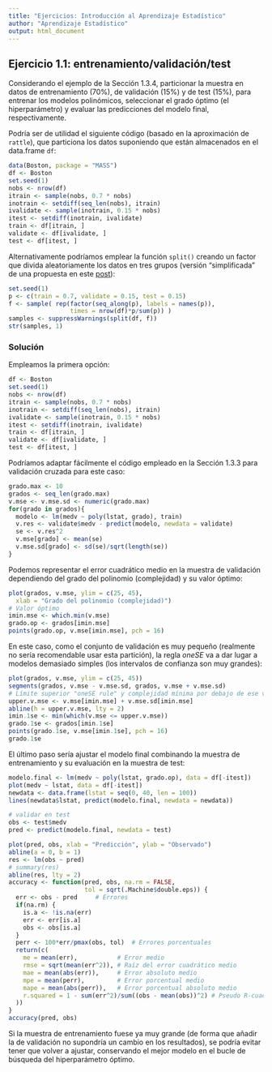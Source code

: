```yaml
---
title: "Ejercicios: Introducción al Aprendizaje Estadístico"
author: "Aprendizaje Estadístico"
output: html_document
---
```


<!--
knitr::purl("01-introduccion-ejercicios.Rmd", documentation = 2)
knitr::spin("01-introduccion-ejercicios.R", knit = FALSE)

# Ejercicios Capítulo 1 

En esta sección se incluyen (posibles) soluciones a los ejercicios propuestos a lo largo del Capítulo 1 para consolidar conocimientos. 
-->


##  Ejercicio 1.1: entrenamiento/validación/test

Considerando el ejemplo de la Sección 1.3.4, particionar la muestra en datos de entrenamiento (70\%), de validación (15\%) y de test (15\%), para entrenar los modelos polinómicos, seleccionar el grado óptimo (el hiperparámetro) y evaluar las predicciones del modelo final, respectivamente.

Podría ser de utilidad el siguiente código (basado en la aproximación de `rattle`), que particiona los datos suponiendo que están almacenados en el data.frame `df`:

```r
data(Boston, package = "MASS")
df <- Boston
set.seed(1)
nobs <- nrow(df)
itrain <- sample(nobs, 0.7 * nobs)
inotrain <- setdiff(seq_len(nobs), itrain)
ivalidate <- sample(inotrain, 0.15 * nobs)
itest <- setdiff(inotrain, ivalidate)
train <- df[itrain, ]
validate <- df[ivalidate, ]
test <- df[itest, ]
```    
  
Alternativamente podríamos emplear la función `split()` creando un factor que divida aleatoriamente los datos en tres grupos (versión "simplificada" de una propuesta en este [post](https://stackoverflow.com/questions/36068963/r-how-to-split-a-data-frame-into-training-validation-and-test-sets)):

```r
set.seed(1)
p <- c(train = 0.7, validate = 0.15, test = 0.15)
f <- sample( rep(factor(seq_along(p), labels = names(p)),
                 times = nrow(df)*p/sum(p)) )
samples <- suppressWarnings(split(df, f))
str(samples, 1)
```


### Solución

Empleamos la primera opción:

```r
df <- Boston
set.seed(1)
nobs <- nrow(df)
itrain <- sample(nobs, 0.7 * nobs)
inotrain <- setdiff(seq_len(nobs), itrain)
ivalidate <- sample(inotrain, 0.15 * nobs)
itest <- setdiff(inotrain, ivalidate)
train <- df[itrain, ]
validate <- df[ivalidate, ]
test <- df[itest, ]
```

Podríamos adaptar fácilmente el código empleado en la Sección 1.3.3 para 
validación cruzada para este caso:

```r
grado.max <- 10
grados <- seq_len(grado.max)
v.mse <- v.mse.sd <- numeric(grado.max)
for(grado in grados){
  modelo <- lm(medv ~ poly(lstat, grado), train)
  v.res <- validate$medv - predict(modelo, newdata = validate)
  se <- v.res^2
  v.mse[grado] <- mean(se)
  v.mse.sd[grado] <- sd(se)/sqrt(length(se))
}
```

Podemos representar el error cuadrático medio en la muestra de validación 
dependiendo del grado del polinomio (complejidad) y su valor óptimo:

```r
plot(grados, v.mse, ylim = c(25, 45),
  xlab = "Grado del polinomio (complejidad)")
# Valor óptimo
imin.mse <- which.min(v.mse)
grado.op <- grados[imin.mse]
points(grado.op, v.mse[imin.mse], pch = 16)
```

En este caso, como el conjunto de validación es muy pequeño (realmente no sería 
recomendable usar esta partición), la regla *oneSE* va a dar lugar a modelos 
demasiado simples (los intervalos de confianza son muy grandes):

```r
plot(grados, v.mse, ylim = c(25, 45))
segments(grados, v.mse - v.mse.sd, grados, v.mse + v.mse.sd)
# Límite superior "oneSE rule" y complejidad mínima por debajo de ese valor
upper.v.mse <- v.mse[imin.mse] + v.mse.sd[imin.mse]
abline(h = upper.v.mse, lty = 2)
imin.1se <- min(which(v.mse <= upper.v.mse))
grado.1se <- grados[imin.1se]
points(grado.1se, v.mse[imin.1se], pch = 16)
grado.1se
```

El último paso sería ajustar el modelo final combinando la muestra de entrenamiento 
y su evaluación en la muestra de test:

```r
modelo.final <- lm(medv ~ poly(lstat, grado.op), data = df[-itest])
plot(medv ~ lstat, data = df[-itest])
newdata <- data.frame(lstat = seq(0, 40, len = 100))
lines(newdata$lstat, predict(modelo.final, newdata = newdata))

# validar en test
obs <- test$medv
pred <- predict(modelo.final, newdata = test)

plot(pred, obs, xlab = "Predicción", ylab = "Observado")
abline(a = 0, b = 1)
res <- lm(obs ~ pred)
# summary(res)
abline(res, lty = 2)
accuracy <- function(pred, obs, na.rm = FALSE, 
                     tol = sqrt(.Machine$double.eps)) {
  err <- obs - pred     # Errores
  if(na.rm) {
    is.a <- !is.na(err)
    err <- err[is.a]
    obs <- obs[is.a]
  }  
  perr <- 100*err/pmax(obs, tol)  # Errores porcentuales
  return(c(
    me = mean(err),           # Error medio
    rmse = sqrt(mean(err^2)), # Raíz del error cuadrático medio 
    mae = mean(abs(err)),     # Error absoluto medio
    mpe = mean(perr),         # Error porcentual medio
    mape = mean(abs(perr)),   # Error porcentual absoluto medio
    r.squared = 1 - sum(err^2)/sum((obs - mean(obs))^2) # Pseudo R-cuadrado
  ))
}
accuracy(pred, obs)
```

Si la muestra de entrenamiento fuese ya muy grande (de forma que añadir la de 
validación no supondría un cambio en los resultados), se podría evitar
tener que volver a ajustar, conservando el mejor modelo en el bucle de búsqueda
del hiperparámetro óptimo.
